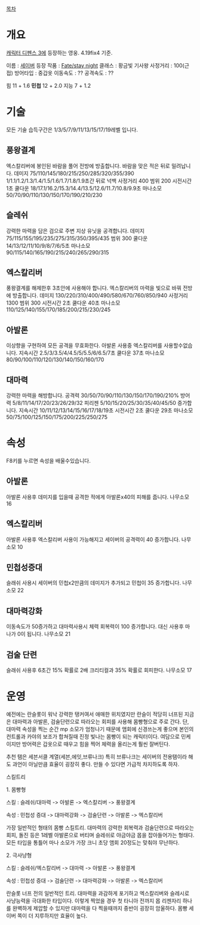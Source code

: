 [[목차]]

= 개요 =
[[캐릭터 디펜스 3]]에 등장하는 영웅. 4.19fix4 기준.

이름 : [[세이버]]
등장 작품 : [[Fate/stay night]]
클래스 : 황금빛 기사왕
사정거리 : 100(근접)
방어타입 : 중갑옷
이동속도 : ??
공격속도 : ??

힘 11 + 1.6
'''민첩''' 12 + 2.0
지능 7 + 1.2

= 기술 =
모든 기술 습득구간은  1/3/5/7/9/11/13/15/17/19레벨 입니다.
== 풍왕결계 ==
엑스칼리버에 봉인된 바람을 풀어 전방에 방출합니다.
바람을 맞은 적은 뒤로 밀려납니다.
데미지 75/110/145/180/215/250/285/320/355/390
1/1.1/1.2/1.3/1.4/1.5/1.6/1.7/1.8/1.9초간 뒤로 넉백
사정거리 400
범위 200
시전시간 1초
쿨다운 18/17.1/16.2/15.3/14.4/13.5/12.6/11.7/10.8/9.9초
마나소모 50/70/90/110/130/150/170/190/210/230

== 슬레쉬 ==
강력한 마력을 담은 검으로 주변 지상 유닛을 공격합니다.
데미지 75/115/155/195/235/275/315/350/395/435
범위 300
쿨다운 14/13/12/11/10/9/8/7/6/5초
마나소모 90/115/140/165/190/215/240/265/290/315


== 엑스칼리버 ==
풍왕결계를 해제한후 3초안에 사용해야 합니다.
엑스칼리버의 마력을 빛으로 바꿔 전방에 방출합니다.
데미지 130/220/310/400/490/580/670/760/850/940
사정거리 1300
범위 300
시전시간 2초
쿨다운 40초
마나소모 110/125/140/155/170/185/200/215/230/245

== 아발론 ==
이상향을 구현하여 모든 공격을 무효화한다.
아발론 사용중 엑스칼리버를 사용할수없습니다.
지속시간 2.5/3/3.5/4/4.5/5/5.5/6/6.5/7초
쿨다운 37초
마나소모 80/90/100/110/120/130/140/150/160/170

== 대마력 ==
강력한 마력을 해방합니다.
공격력 30/50/70/90/110/130/150/170/190/210%
방어력 5/8/11/14/17/20/23/26/29/32
피리젠 5/10/15/20/25/30/35/40/45/50
증가합니다.
지속시간 10/11/12/13/14/15/16/17/18/19초
시전시간 2초
쿨다운 29초
마나소모 50/75/100/125/150/175/200/225/250/275



= 속성 =
F8키를 누르면 속성을 배울수있습니다.
== 아발론 ==
아발론 사용후 데미지를 입을때 공격한 적에게 아발론x40의 피해를 줍니다.
나무소모 16
== 엑스칼리버 ==
아발론 사용후 엑스칼리버 사용이 가능해지고 세이버의 공격력이 40 증가합니다.
나무소모 10
== 민첩성증대 ==
슬래쉬 사용시 세이버의 민첩x2만큼의 데미지가 추가되고 민첩이 35 증가합니다.
나무소모 22
== 대마력강화 ==
이동속도가 50증가하고 대마력사용시 체력 회복력이 100 증가합니다. 대신 사용후 마나가 0이 됩니다.
나무소모 21
== 검술 단련 ==
슬래쉬 사용후 6초간 15% 확률로 2배 크리티컬과 35% 확률로 회피한다.
나무소모 17


= 운영 =

예전에는 란슬롯이 워낙 강력한 탱커여서 애매한 위치였지만 란슬이 적당히 너프된 지금은 대마력과 아발론, 검술단련으로 따라오는 회피를 사용해 몸빵형으로 주로 간다. 단, 대마력 속성을 찍는 순간 mp 소모가 엄청나기 때문에 앰회에 신경쓰는게 좋으며 본인의 컨트롤과 카야의 보조가 합쳐질때 진정 빛나는 몸빵이 되는 캐릭터이다. 여담으로 민케이지만 방어력은 갑옷으로 때우고 힘을 찍어 체력을 올리는게 훨씬 잘버틴다.  

추천 탬은 세븐서클 계열(세븐,에잇,브류나크) 특히 브류나크는 세이버의 전용탬이라 해도 과언이 아닐만큼 효율이 굉장히 좋다. 만들 수 있다면 가급적 차지하도록 하자.


스킬트리


1. 몸빵형 

스킬 : 슬레쉬/대마력 -> 아발론 -> 엑스칼리버 -> 풍왕결계

속성 : 민첩성 증대 -> 대마력강화 -> 검술단련 -> 아발론 -> 엑스칼리버


가장 일반적인 형태의 몸빵 스킬트리. 대마력의 강력한 회복력과 검술단련으로 따라오는 회피, 돌진 등은 1레벨 아발론으로 버티며 슬레쉬로 야금야금 몹을 잡아들어가는 형태다. 모든 타입을 통틀어 마나 소모가 가장 크니 초당 앰회 20정도는 맞춰야 무난하다.

2. 극사냥형

스킬 : 슬레쉬/엑스칼리버 -> 대마력 -> 아발론 -> 풍왕결계

속성 : 민첩성 증대 -> 검술단련 -> 대마력강화 -> 아발론 -> 엑스칼리버


란슬롯 너프 전의 일반적인 트리. 대마력을 과감하게 포기하고 엑스칼리버와 슬레시로 사냥능력을 극대화한 타입이다. 이렇게 찍었을 경우 첫 타니아 전까지 몹 리젠자리 하나를 완벽하게 제압할 수 있지만 대마력을 다 찍을때까지 중반이 굉장히 암울하다. 몸빵 세이버 쪽이 더 지루하지만 효율이 높다.
